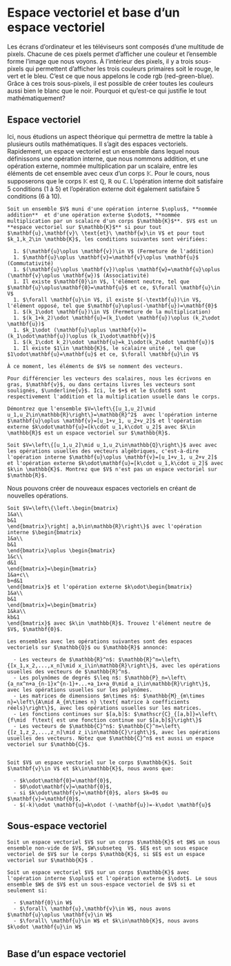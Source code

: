 # Espace vectoriel et base d'un espace vectoriel {#espace-vectoriel}

Les écrans d'ordinateur et les téléviseurs sont composés d'une multitude de pixels. Chacune de ces pixels permet d'afficher une couleur et l'ensemble forme l'image que nous voyons. À l'intérieur des pixels, il y a trois sous-pixels qui permettent d'afficher les trois couleurs primaires soit le rouge, le vert et le bleu. C'est ce que nous appelons le code rgb (red-green-blue). Grâce à ces trois sous-pixels, il est possible de créer toutes les couleurs aussi bien le blanc que le noir. Pourquoi et qu'est-ce qui justifie le tout mathématiquement?

## Espace vectoriel

Ici, nous étudions un aspect théorique qui permettra de mettre la table à plusieurs outils mathématiques. Il s'agit des espaces vectoriels. Rapidement, un espace vectoriel est un ensemble dans lequel nous définissons une opération interne, que nous nommons addition, et une opération externe, nommée multiplication par un scalaire, entre les éléments de cet ensemble avec ceux d'un corps $\mathbb{K}$. Pour le cours, nous supposerons que le corps $\mathbb{K}$ est $\mathbb{Q}$, $\mathbb{R}$ ou  $\mathbb{C}$. L'opération interne doit satisfaire $5$ conditions (1 à 5) et l'opération externe doit également satisfaire $5$ conditions (6 à 10). 

```definition
Soit un ensemble $V$ muni d'une opération interne $\oplus$, **nommée addition**  et d'une opération externe $\odot$, **nommée multiplication par un scalaire d'un corps $\mathbb{K}$**. $V$ est un **espace vectoriel sur $\mathbb{K}$** si pour tout $\mathbf{u},\mathbf{v}\ \text{et}\ \mathbf{w}\in V$ et pour tout $k_1,k_2\in \mathbb{K}$, les conditions suivantes sont vérifiées:

  1. $(\mathbf{u}\oplus \mathbf{v})\in V$ (Fermeture de l'addition)
  1. $\mathbf{u}\oplus \mathbf{v}=\mathbf{v}\oplus \mathbf{u}$ (Commutativité)
  1. $(\mathbf{u}\oplus \mathbf{v})\oplus \mathbf{w}=\mathbf{u}\oplus (\mathbf{v}\oplus \mathbf{w})$ (Associativité)
  1. Il existe $\mathbf{0}\in V$, l'élément neutre, tel que $\mathbf{u}\oplus\mathbf{0}=\mathbf{u}$ et ce, $\forall \mathbf{u}\in V$
  1. $\forall \mathbf{u}\in V$, il existe $(-\textbf{u})\in V$, l'élément opposé, tel que $\mathbf{u}\oplus(-\mathbf{u})=\mathbf{0}$
  1. $(k_1\odot \mathbf{u})\in V$ (Fermeture de la multiplication)
  1. $(k_1+k_2)\odot \mathbf{u}=(k_1\odot \mathbf{u})\oplus (k_2\odot \mathbf{u})$ 
  1. $k_1\odot (\mathbf{u}\oplus \mathbf{v})=(k_1\odot\mathbf{u})\oplus (k_1\odot\mathbf{v})$
  1. $(k_1\cdot k_2)\odot \mathbf{u}=k_1\odot(k_2\odot \mathbf{u})$
  1. Il existe $1\in \mathbb{K}$, le scalaire unité , tel que $1\odot\mathbf{u}=\mathbf{u}$ et ce, $\forall \mathbf{u}\in V$

À ce moment, les éléments de $V$ se nomment des vecteurs.
```

```remark
Pour différencier les vecteurs des scalaires, nous les écrivons en gras, $\mathbf{v}$, ou dans certains livres les vecteurs sont soulignés, $\underline{v}$. Ici, le $+$ et le $\cdot$ sont respectivement l'addition et la multiplication usuelle dans le corps.
```

```example
Démontrez que l'ensemble $V=\left\{[u_1,u_2]\mid u_1,u_2\in\mathbb{R}\right\}=\mathbb{R}^2$  avec l'opération interne $\mathbf{u}\oplus \mathbf{v}=[u_1+v_1, u_2+v_2]$ et l'opération externe $k\odot\mathbf{u}=[k\cdot u_1,k\cdot u_2]$ avec $k\in \mathbb{R}$ est un espace vectoriel sur $\mathbb{R}$.
```

```example
Soit $V=\left\{[u_1,u_2]\mid u_1,u_2\in\mathbb{Q}\right\}$ avec avec les opérations usuelles des vecteurs algébriques, c'est-à-dire l'opération interne $\mathbf{u}\oplus \mathbf{v}=[u_1+v_1, u_2+v_2]$ et l'opération externe $k\odot\mathbf{u}=[k\cdot u_1,k\cdot u_2]$ avec $k\in \mathbb{K}$. Montrez que $V$ n'est pas un espace vectoriel sur $\mathbb{R}$. 
```

Nous pouvons créer de nouveaux espaces vectoriels en créant de nouvelles opérations.

```example
Soit $V=\left\{\left.\begin{bmatrix}
1&a\\
b&1
\end{bmatrix}\right| a,b\in\mathbb{R}\right\}$ avec l'opération interne $\begin{bmatrix}
1&a\\
b&1
\end{bmatrix}\oplus \begin{bmatrix}
1&c\\
d&1
\end{bmatrix}=\begin{bmatrix}
1&a+c\\
b+d&1
\end{bmatrix}$ et l'opération externe $k\odot\begin{bmatrix}
1&a\\
b&1
\end{bmatrix}=\begin{bmatrix}
1&ka\\
kb&1
\end{bmatrix}$ avec $k\in \mathbb{R}$. Trouvez l'élément neutre de $V$, $\mathbf{0}$.
```

```theorem
Les ensembles avec les opérations suivantes sont des espaces vectoriels sur $\mathbb{Q}$ ou $\mathbb{R}$ annoncé:
  
  - Les vecteurs de $\mathbb{R}^n$: $\mathbb{R}^n=\left\{[x_1,x_2,...,x_n]\mid x_i\in\mathbb{R}\right\}$, avec les opérations usuelles des vecteurs de $\mathbb{R}^n$.
  - Les polynômes de degrés $\leq n$: $\mathbb{P}_n=\left\{a_nx^n+a_{n-1}x^{n-1}+...+a_1x+a_0\mid a_i\in\mathbb{R}\right\}$, avec les opérations usuelles sur les polynômes.
  - Les matrices de dimensions $m\times n$: $\mathbb{M}_{m\times n}=\left\{A\mid A_{m\times n} \text{ matrice à coefficients réels}\right\}$, avec les opérations usuelles sur les matrices.
  - Les fonctions continues sur $[a,b]$: $\mathscr{C}_{[a,b]}=\left\{f\mid  f\text{ est une fonction continue sur $[a,b]$}\right\}$
  - Les vecteurs de $\mathbb{C}^n$: $\mathbb{C}^n=\left\{[z_1,z_2,...,z_n]\mid z_i\in\mathbb{C}\right\}$, avec les opérations usuelles des vecteurs. Notez que $\mathbb{C}^n$ est aussi un espace vectoriel sur $\mathbb{C}$.


```

```theorem
Soit $V$ un espace vectoriel sur le corps $\mathbb{K}$. Soit $\mathbf{v}\in V$ et $k\in\mathbb{K}$, nous avons que:

  - $k\odot\mathbf{0}=\mathbf{0}$,
  - $0\odot\mathbf{v}=\mathbf{0}$,
  - si $k\odot\mathbf{v}=\mathbf{0}$, alors $k=0$ ou $\mathbf{v}=\mathbf{0}$,
  - $(-k)\odot \mathbf{u}=k\odot (-\mathbf{u})=-k\odot \mathbf{u}$

```

## Sous-espace vectoriel

```definition
Soit un espace vectoriel $V$ sur un corps $\mathbb{K}$ et $W$ un sous ensemble non-vide de $V$, $W\subseteq  V$. $E$ est un sous espace vectoriel de $V$ sur le corps $\mathbb{K}$, si $E$ est un espace vectoriel sur $\mathbb{K}$ .
```

```theorem
Soit un espace vectoriel $V$ sur un corps $\mathbb{K}$ avec l'opération interne $\oplus$ et l'opération externe $\odot$. Le sous ensemble $W$ de $V$ est un sous-espace vectoriel de $V$ si et seulement si:

  - $\mathbf{0}\in W$
  - $\forall\ \mathbf{u},\mathbf{v}\in W$, nous avons $\mathbf{u}\oplus \mathbf{v}\in W$ 
  - $\forall\ \mathbf{u}\in W$ et $k\in\mathbb{K}$, nous avons  $k\odot \mathbf{u}\in W$


```

## Base d'un espace vectoriel



